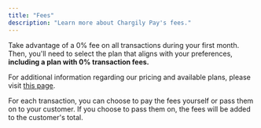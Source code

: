 ```yaml
---
title: "Fees"
description: "Learn more about Chargily Pay's fees."
---
```



Take advantage of a 0% fee on all transactions during your first month. Then, you'll need to select the plan that aligns with your preferences, **including a plan with 0% transaction fees.**

For additional information regarding our pricing and available plans, please visit [this page](https://chargily.com/business/pay/pricing "this page").

<Tip>For each transaction, you can choose to pay the fees yourself or pass them on to your customer. If you choose to pass them on, the fees will be added to the customer's total.</Tip>

